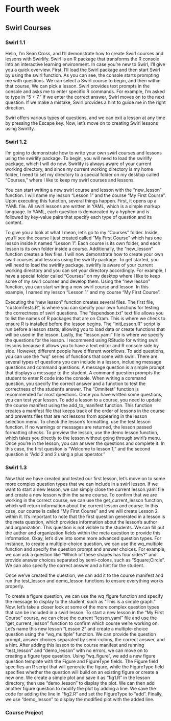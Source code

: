 # Fourth week

## Swirl Courses

### Swirl 1.1
Hello, I'm Sean Cross, and I'll demonstrate how to create Swirl courses and lessons with Swirlify. Swirl is an R package that transforms the R console into an interactive learning environment. In case you're new to Swirl, I'll give you a quick overview. First, I'll load the Swirl package and then start Swirl by using the swirl function. As you can see, the console starts prompting me with questions. We can select a Swirl course to begin, and then within that course, We can pick a lesson. Swirl provides text prompts in the console and asks me to enter specific R commands. For example, I'm asked to type in "5 + 7." If we enter the correct answer, Swirl moves on to the next question. If we make a mistake, Swirl provides a hint to guide me in the right direction. 

Swirl offers various types of questions, and we can exit a lesson at any time by pressing the Escape key. Now, let's move on to creating Swirl lessons using Swirlify.

### Swirl 1.2
I'm going to demonstrate how to write your own swirl courses and lessons using the swirlify package. To begin, you will need to load the swirlify package, which I will do now. Swirlify is always aware of your current working directory, and since my current working directory is my home folder, I need to set my directory to a special folder on my desktop called "Courses," where I like to keep my swirl courses and lessons. 

You can start writing a new swirl course and lesson with the "new_lesson" function. I will name my lesson "Lesson 1" and the course "My First Course". Upon executing this function, several things happen. First, it opens up a YAML file. All swirl lessons are written in YAML, which is a simple markup language. In YAML, each question is demarcated by a hyphen and is followed by key-value pairs that specify each type of question and its content. 

To give you a look at what I mean, let's go to my "Courses" folder. Inside, you'll see the course I just created called "My First Course" which has one lesson inside it named "Lesson 1". Each course is its own folder, and each lesson is its own folder inside a course. Additionally, the "new_lesson" function creates a few files. I will now demonstrate how to create your own swirl courses and lessons using the swirlify package. To get started, you will need to load the swirlify package. swirlify is aware of your current working directory and you can set your directory accordingly. For example, I have a special folder called "Courses" on my desktop where I like to keep some of my swirl courses and develop them. Using the "new lesson" function, you can start writing a new swirl course and lesson. In this example, I named my lesson "Lesson 1" and my course "My First Course". 

Executing the "new lesson" function creates several files. The first file, "customTests.R", is where you can specify your own functions for testing the correctness of swirl questions. The "dependson.txt" text file allows you to list the names of R packages that are on Cram. This is where we check to ensure R is installed before the lesson begins. The "initLesson.R" script is run before a lesson starts, allowing you to load data or create functions that will be used in the lesson. Lastly, the "lesson.yaml" file is where we specify the questions for the lesson. I recommend using RStudio for writing swirl lessons because it allows you to have a text editor and R console side by side. However, different people have different workflows. To add questions, you can use the "wq" series of functions that come with swirl. There are several types of questions you can include in a lesson, including message questions and command questions. A message question is a simple prompt that displays a message to the student. A command question prompts the student to enter R code into the console. When writing a command question, you specify the correct answer and a function to test the correctness of the student's answer. The "Omnitest" function is recommended for most questions. Once you have written some questions, you can test your lesson. To add a lesson to a course, you need to update the course manifest using the add_to_manifest function. This function creates a manifest file that keeps track of the order of lessons in the course and prevents files that are not lessons from appearing in the lesson selection menu. To check the lesson's formatting, use the test lesson function. If no warnings or messages are returned, the lesson passed formatting checks. To preview the lesson, use the demo lesson function, which takes you directly to the lesson without going through swirl's menu. Once you're in the lesson, you can answer the questions and complete it. In this case, the first question is "Welcome to lesson 1," and the second question is "Add 2 and 2 using a plus operator." 


### Swirl 1.3
Now that we have created and tested our first lesson, let's move on to some more complex question types that we can include in a swirl lesson. If we want to start a new lesson, we can simply close the current lesson.yaml file and create a new lesson within the same course. To confirm that we are working in the correct course, we can use the get_current_lesson function, which will return information about the current lesson and course. In this case, our course is called "My First Course" and we will create Lesson 2 within it. It's important to note that the first question generated in a lesson is the meta question, which provides information about the lesson's author and organization. This question is not visible to the students. We can fill out the author and organization fields within the meta question to provide this information. Okay, let's dive into some more advanced question types. For instance, to create a multiple-choice question, we can use the wq_multiple function and specify the question prompt and answer choices. For example, we can ask a question like "Which of these shapes has four sides?" and provide answer choices separated by semi-colons, such as "Square;Circle". We can also specify the correct answer and a hint for the student.

Once we've created the question, we can add it to the course manifest and run the test_lesson and demo_lesson functions to ensure everything works properly. 

To create a figure question, we can use the wq_figure function and specify the message to display to the student, such as "This is a simple graph." Now, let's take a closer look at some of the more complex question types that can be included in a swirl lesson. To start a new lesson in the "My First Course" course, we can close the current "lesson.yaml" file and use the "get_current_lesson" function to confirm which course we're working on. Let's name this new lesson "Lesson 2" and create a multiple-choice question using the "wq_multiple" function. We can provide the question prompt, answer choices separated by semi-colons, the correct answer, and a hint. After adding this lesson to the course manifest and running "test_lesson" and "demo_lesson" with no errors, we can move on to creating a figure type question. Using "wq_figure", we add a new figure question template with the Figure and FigureType fields. The Figure field specifies an R script that will generate the figure, while the FigureType field specifies whether the question will build on an existing figure or create a new one. We create a simple plot and save it as "fig1.R" in the lesson directory, then use "demo_lesson" to display the plot. We can then add another figure question to modify the plot by adding a line. We save the code for adding the line in "fig2.R" and set the FigureType to "add". Finally, we use "demo_lesson" to display the modified plot with the added line.
 


### Course Project